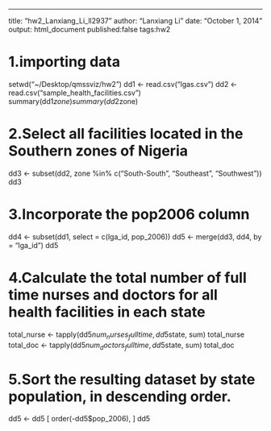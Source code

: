 ---
title: "hw2_Lanxiang_Li_ll2937"
author: "Lanxiang Li"
date: "October 1, 2014"
output: html_document
published:false
tags:hw2

# 1.importing data
setwd("~/Desktop/qmssviz/hw2")
dd1 <- read.csv("lgas.csv")
dd2 <- read.csv("sample_health_facilities.csv")
summary(dd1$zone)
summary(dd2$zone)

# 2.Select all facilities located in the Southern zones of Nigeria
dd3 <- subset(dd2, zone %in% c("South-South", "Southeast", "Southwest"))
dd3

# 3.Incorporate the pop2006 column
dd4 <- subset(dd1, select = c(lga_id, pop_2006))
dd5 <- merge(dd3, dd4, by = "lga_id")
dd5


# 4.Calculate the total number of full time nurses and doctors for all health facilities in each state
total_nurse <- tapply(dd5$num_nurses_fulltime, dd5$state, sum)
total_nurse
total_doc <- tapply(dd5$num_doctors_fulltime,dd5$state, sum)
total_doc

# 5.Sort the resulting dataset by state population, in descending order.
dd5 <- dd5 [ order(-dd5$pop_2006), ]
dd5

